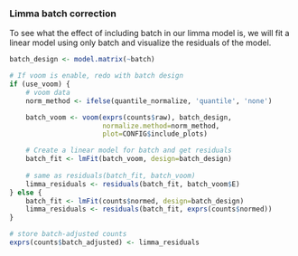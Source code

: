 ### Limma batch correction

To see what the effect of including batch in our limma model is, we will fit a
linear model using only batch and visualize the residuals of the model.

```r
batch_design <- model.matrix(~batch)

# If voom is enable, redo with batch design
if (use_voom) {
    # voom data
    norm_method <- ifelse(quantile_normalize, 'quantile', 'none')

    batch_voom <- voom(exprs(counts$raw), batch_design,
                       normalize.method=norm_method,
                       plot=CONFIG$include_plots)

    # Create a linear model for batch and get residuals
    batch_fit <- lmFit(batch_voom, design=batch_design)
    
    # same as residuals(batch_fit, batch_voom)
    limma_residuals <- residuals(batch_fit, batch_voom$E)
} else {
    batch_fit <- lmFit(counts$normed, design=batch_design)
    limma_residuals <- residuals(batch_fit, exprs(counts$normed))
}

# store batch-adjusted counts
exprs(counts$batch_adjusted) <- limma_residuals
```


